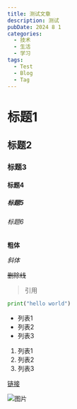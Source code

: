 ---
title: 测试文章
description: 测试
pubDate: 2024 8 1
categories:
  - 技术
  - 生活
  - 学习
tags:
  - Test
  - Blog
  - Tag
---
# 标题1
## 标题2
### 标题3
#### 标题4
##### 标题5
###### 标题6

**粗体**

*斜体*

~~删除线~~

> 引用

```python
print("hello world")
```

- 列表1
- 列表2
- 列表3

1. 列表1
2. 列表2
3. 列表3

[链接](https://www.baidu.com)

![图片](https://www.baidu.com/img/flexible/logo/pc/result.png)